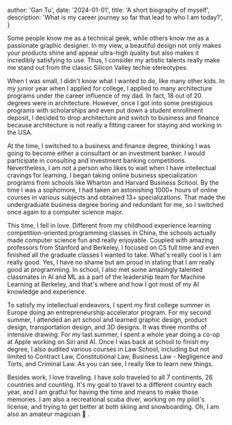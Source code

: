 
  author: 'Gan Tu',
  date: '2024-01-01',
  title: 'A short biography of myself',
  description: 'What is my career journey so far that lead to who I am today?',
}


Some people know me as a technical geek, while others know me as a
passionate graphic designer. In my view, a beautiful design not only
makes your products shine and appear ultra-high quality but also makes
it incredibly satisfying to use. Thus, I consider my artistic talents
really make me stand out from the classic Silicon Valley techie
stereotypes.

When I was small, I didn't know what I wanted to do, like many other
kids. In my junior year when I applied for college, I applied to many
architecture programs under the career influence of my dad. In fact, 18
out of 20 degrees were in architecture. However, once I got into some
prestigious programs with scholarships and even put down a student
enrollment deposit, I decided to drop architecture and switch to
business and finance because architecture is not really a fitting career
for staying and working in the USA.

At the time, I switched to a business and finance degree, thinking I was
going to become either a consultant or an investment banker. I would
participate in consulting and investment banking competitions.
Nevertheless, I am not a person who likes to wait when I have
intellectual cravings for learning. I began taking online business
specialization programs from schools like Wharton and Harvard Business
School. By the time I was a sophomore, I had taken an astonishing 1000+
hours of online courses in various subjects and obtained 13+
specializations. That made the undergraduate business degree boring and
redundant for me, so I switched once again to a computer science major.

This time, I fell in love. Different from my childhood experience
learning competition-oriented programming classes in China, the schools
actually made computer science fun and really enjoyable. Coupled with
amazing professors from Stanford and Berkeley, I focused on CS full time
and even finished all the graduate classes I wanted to take. What's
really cool is I am really good. Yes, I have no shame but am proud in
stating that I am really good at programming. In school, I also met some
amazingly talented classmates in AI and ML as a part of the leadership
team for Machine Learning at Berkeley, and that's where and how I got
most of my AI knowledge and experience.

To satisfy my intellectual endeavors, I spent my first college summer in
Europe doing an entrepreneurship accelerator program. For my second
summer, I attended an art school and learned graphic design, product
design, transportation design, and 3D designs. It was three months of
intensive drawing. For my last summer, I spent a whole year doing a
co-op at Apple working on Siri and AI. Once I was back at school to
finish my degree, I also audited various courses in Law School,
including but not limited to Contract Law, Constitutional Law, Business
Law - Negligence and Torts, and Criminal Law. As you can see, I really
like to learn new things.

Besides work, I love traveling. I have solo traveled to all 7
continents, 26 countries and counting. It's my goal to travel to a
different country each year, and I am gratful for having the time and
means to make those memories. I am also a recreational scuba diver,
working on my pilot's license, and trying to get better at both skiing
and snowboarding. Oh, I am also an amateur magician 🎩 .
